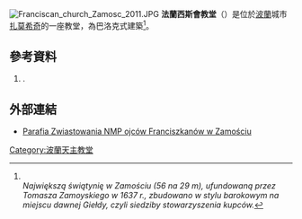 [[File:Franciscan_church_Zamosc_2011.JPG|thumb]]
'''法蘭西斯會教堂'''（{{lang-pl|Kościół Zwiastowania NMP w Zamościu}}）是位於[[波蘭|波蘭]]城市[[扎莫希奇|扎莫希奇]]的一座教堂，為巴洛克式建築<ref name="pascal">{{cite web|author=|url=http://www.pascal.pl/atrakcja.php?id=23672|title=Kościół Franciszkanów|work=www.pascal.pl|publisher=|pages=|page=|date=|accessdate=2011-04-04|language=pl|deadurl=yes|archiveurl=https://web.archive.org/web/20120308112411/http://www.pascal.pl/atrakcja.php?id=23672|archivedate=2012-03-08}}<br> ''Największą świątynię w Zamościu (56 na 29 m), ufundowaną przez Tomasza Zamoyskiego w 1637 r., zbudowano w stylu barokowym na miejscu dawnej Giełdy, czyli siedziby stowarzyszenia kupców.''</ref>。

== 參考資料 ==
{{Reflist}}
{{refbegin|colwidth=70em}}
# {{citation|last = Miłobędzki| first = Adam| title =Architektura polska XVII wieku (Polish architecture of the 17th century)| year = 1980| publisher =[[Polish_Scientific_Publishers_PWN|Polish Scientific Publishers PWN]]| place = |url=http://books.google.com/books?id=V-0rAAAAMAAJ&q=Architektura+polska+XVII+wieku&dq=Architektura+polska+XVII+wieku&hl=en&ei=A6iQTeeLIdSv8QO_5eGgDw&sa=X&oi=book_result&ct=result&resnum=1&ved=0CCcQ6AEwAA|isbn =83-01-01363-X}}.
{{refend}}
==外部連結==
* {{pl icon}} [http://www.zamosc.franciszkanie.pl/ Parafia Zwiastowania NMP ojców Franciszkanów w Zamościu] {{Wayback|url=http://www.zamosc.franciszkanie.pl/ |date=20201118124927 }}
{{coord|50.7160|N|23.2553|E|source:wikidata|display=title}}

[[Category:波蘭天主教堂|Category:波蘭天主教堂]]